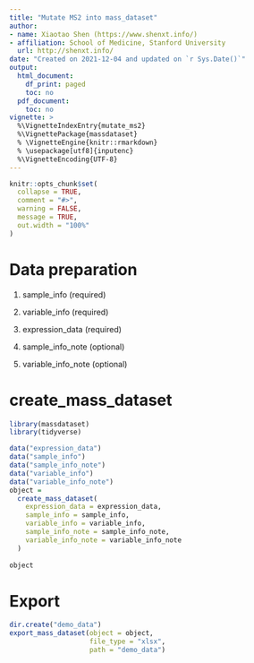 ```yaml
---
title: "Mutate MS2 into mass_dataset"
author:
- name: Xiaotao Shen (https://www.shenxt.info/)
- affiliation: School of Medicine, Stanford University
  url: http://shenxt.info/
date: "Created on 2021-12-04 and updated on `r Sys.Date()`"
output:
  html_document:
    df_print: paged
    toc: no
  pdf_document:
    toc: no
vignette: >
  %\VignetteIndexEntry{mutate_ms2}
  %\VignettePackage{massdataset}
  % \VignetteEngine{knitr::rmarkdown}
  % \usepackage[utf8]{inputenc}
  %\VignetteEncoding{UTF-8}
---
```


```r
knitr::opts_chunk$set(
  collapse = TRUE,
  comment = "#>",
  warning = FALSE,
  message = TRUE,
  out.width = "100%"
)
```


# **Data preparation**

1. sample_info (required)

2. variable_info (required)

3. expression_data (required)

4. sample_info_note (optional)

5. variable_info_note (optional)

# **create_mass_dataset**

```r
library(massdataset)
library(tidyverse)

data("expression_data")
data("sample_info")
data("sample_info_note")
data("variable_info")
data("variable_info_note")
object =
  create_mass_dataset(
    expression_data = expression_data,
    sample_info = sample_info,
    variable_info = variable_info,
    sample_info_note = sample_info_note,
    variable_info_note = variable_info_note
  )
  
object
```

# **Export**

```r
dir.create("demo_data")
export_mass_dataset(object = object,
                    file_type = "xlsx",
                    path = "demo_data")
```
